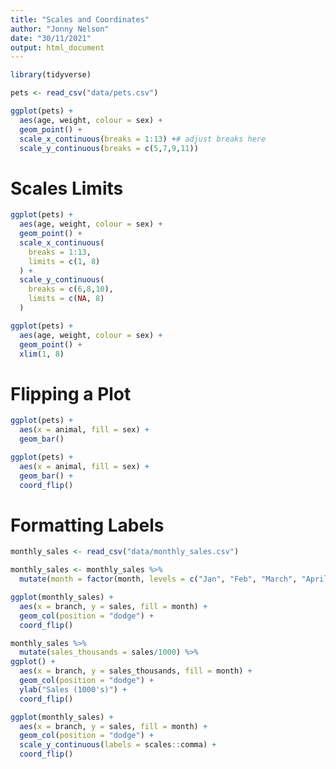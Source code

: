 ```yaml
---
title: "Scales and Coordinates"
author: "Jonny Nelson"
date: "30/11/2021"
output: html_document
---
```


```r
library(tidyverse)

pets <- read_csv("data/pets.csv")

ggplot(pets) +
  aes(age, weight, colour = sex) +
  geom_point() +
  scale_x_continuous(breaks = 1:13) +# adjust breaks here
  scale_y_continuous(breaks = c(5,7,9,11))
```

# Scales Limits

```r
ggplot(pets) +
  aes(age, weight, colour = sex) +
  geom_point() +
  scale_x_continuous(
    breaks = 1:13,
    limits = c(1, 8)
  ) +
  scale_y_continuous(
    breaks = c(6,8,10),
    limits = c(NA, 8)
  )
```

```r
ggplot(pets) +
  aes(age, weight, colour = sex) +
  geom_point() +
  xlim(1, 8) 
```

# Flipping a Plot

```r
ggplot(pets) +
  aes(x = animal, fill = sex) +
  geom_bar() 
```

```r
ggplot(pets) +
  aes(x = animal, fill = sex) +
  geom_bar() +
  coord_flip()
```

# Formatting Labels

```r
monthly_sales <- read_csv("data/monthly_sales.csv")

monthly_sales <- monthly_sales %>%
  mutate(month = factor(month, levels = c("Jan", "Feb", "March", "April"))) 

ggplot(monthly_sales) +
  aes(x = branch, y = sales, fill = month) +
  geom_col(position = "dodge") +
  coord_flip()
```

```r
monthly_sales %>%
  mutate(sales_thousands = sales/1000) %>%
ggplot() +
  aes(x = branch, y = sales_thousands, fill = month) +
  geom_col(position = "dodge") +
  ylab("Sales (1000's)") +
  coord_flip()
```

```r
ggplot(monthly_sales) +
  aes(x = branch, y = sales, fill = month) +
  geom_col(position = "dodge") +
  scale_y_continuous(labels = scales::comma) +
  coord_flip()
```

